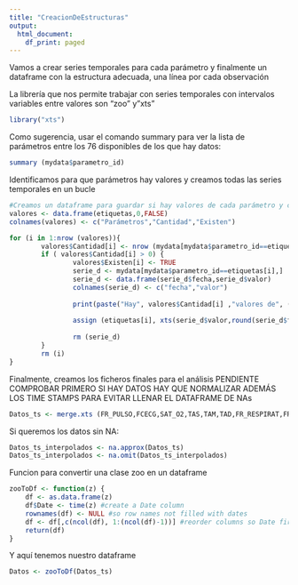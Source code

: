 ```yaml
---
title: "CreacionDeEstructuras"
output:
  html_document:
    df_print: paged
---
```


Vamos a crear series temporales para cada parámetro y finalmente un dataframe con la estructura adecuada, una línea por cada observación

La librería que nos permite trabajar con series temporales con intervalos variables entre valores son "zoo" y"xts"
```r
library("xts")
```

Como sugerencia, usar el comando summary
para ver la lista de parámetros entre los 76 disponibles de los que hay datos:
```r
summary (mydata$parametro_id)
```

Identificamos para que parámetros hay valores y 
creamos todas las series temporales en un bucle
```r
#Creamos un dataframe para guardar si hay valores de cada parámetro y cuantos hay
valores <- data.frame(etiquetas,0,FALSE)
colnames(valores) <- c("Parámetros","Cantidad","Existen") 

for (i in 1:nrow (valores)){
        valores$Cantidad[i] <- nrow (mydata[mydata$parametro_id==etiquetas[i],])
        if ( valores$Cantidad[i] > 0) {
                valores$Existen[i] <- TRUE
                serie_d <- mydata[mydata$parametro_id==etiquetas[i],]
                serie_d <- data.frame(serie_d$fecha,serie_d$valor)
                colnames(serie_d) <- c("fecha","valor")
                
                print(paste("Hay", valores$Cantidad[i] ,"valores de", (etiquetas[i]),"entre", serie_d$fecha[1], "y", serie_d$fecha[valores$Cantidad[i]]))
                
                assign (etiquetas[i], xts(serie_d$valor,round(serie_d$fecha,"secs")))
                
                rm (serie_d)
        }
        rm (i)
}
```



Finalmente, creamos los ficheros finales para el análisis
PENDIENTE COMPROBAR PRIMERO SI HAY DATOS
HAY QUE NORMALIZAR ADEMÁS LOS TIME STAMPS PARA EVITAR LLENAR EL DATAFRAME DE NAs
```r
Datos_ts <- merge.xts (FR_PULSO,FCECG,SAT_O2,TAS,TAM,TAD,FR_RESPIRAT,FR_P,FR_E,ET_CO2,PTC_CO2,INS_CO2,PIP,PMVR,VTE,PS_VOL,COMPLIANZA,RESISTENCIA) 
```

Si queremos los datos sin NA:
```r
Datos_ts_interpolados <- na.approx(Datos_ts)
Datos_ts_interpolados <- na.omit(Datos_ts_interpolados)
```

Funcion para convertir una clase zoo en un dataframe
```r
zooToDf <- function(z) {
    df <- as.data.frame(z) 
    df$Date <- time(z) #create a Date column
    rownames(df) <- NULL #so row names not filled with dates
    df <- df[,c(ncol(df), 1:(ncol(df)-1))] #reorder columns so Date first
    return(df)
}
```

Y aquí tenemos nuestro dataframe
```r
Datos <- zooToDf(Datos_ts)
```

